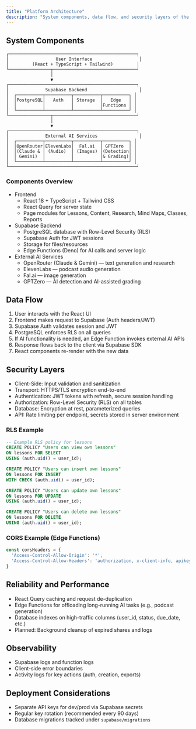 ```yaml
---
title: "Platform Architecture"
description: "System components, data flow, and security layers of the Reducation platform."
---
```


## System Components

```text
┌─────────────────────────────────────────────────┐
│                  User Interface                  │
│         (React + TypeScript + Tailwind)         │
└────────────────┬────────────────────────────────┘
                 │
                 ▼
┌─────────────────────────────────────────────────┐
│              Supabase Backend                    │
│  ┌──────────┬──────────┬──────────┬──────────┐ │
│  │PostgreSQL│   Auth   │ Storage  │   Edge   │ │
│  │          │          │          │Functions │ │
│  └──────────┴──────────┴──────────┴──────────┘ │
└────────────────┬────────────────────────────────┘
                 │
                 ▼
┌─────────────────────────────────────────────────┐
│              External AI Services                │
│  ┌──────────┬──────────┬──────────┬──────────┐ │
│  │OpenRouter│ElevenLabs│  Fal.ai  │ GPTZero  │ │
│  │(Claude & │ (Audio)  │ (Images) │(Detection│ │
│  │ Gemini)  │          │          │& Grading)│ │
│  └──────────┴──────────┴──────────┴──────────┘ │
└─────────────────────────────────────────────────┘
```

### Components Overview

- Frontend
  - React 18 + TypeScript + Tailwind CSS
  - React Query for server state
  - Page modules for Lessons, Content, Research, Mind Maps, Classes, Reports
- Supabase Backend
  - PostgreSQL database with Row-Level Security (RLS)
  - Supabase Auth for JWT sessions
  - Storage for files/resources
  - Edge Functions (Deno) for AI calls and server logic
- External AI Services
  - OpenRouter (Claude & Gemini) — text generation and research
  - ElevenLabs — podcast audio generation
  - Fal.ai — image generation
  - GPTZero — AI detection and AI-assisted grading

## Data Flow

1. User interacts with the React UI
2. Frontend makes request to Supabase (Auth headers/JWT)
3. Supabase Auth validates session and JWT
4. PostgreSQL enforces RLS on all queries
5. If AI functionality is needed, an Edge Function invokes external AI APIs
6. Response flows back to the client via Supabase SDK
7. React components re-render with the new data

## Security Layers

- Client-Side: Input validation and sanitization
- Transport: HTTPS/TLS encryption end-to-end
- Authentication: JWT tokens with refresh, secure session handling
- Authorization: Row-Level Security (RLS) on all tables
- Database: Encryption at rest, parameterized queries
- API: Rate limiting per endpoint, secrets stored in server environment

### RLS Example

```sql
-- Example RLS policy for lessons
CREATE POLICY "Users can view own lessons"
ON lessons FOR SELECT
USING (auth.uid() = user_id);

CREATE POLICY "Users can insert own lessons"
ON lessons FOR INSERT
WITH CHECK (auth.uid() = user_id);

CREATE POLICY "Users can update own lessons"
ON lessons FOR UPDATE
USING (auth.uid() = user_id);

CREATE POLICY "Users can delete own lessons"
ON lessons FOR DELETE
USING (auth.uid() = user_id);
```

### CORS Example (Edge Functions)

```typescript
const corsHeaders = {
  'Access-Control-Allow-Origin': '*',
  'Access-Control-Allow-Headers': 'authorization, x-client-info, apikey, content-type',
}
```

## Reliability and Performance

- React Query caching and request de-duplication
- Edge Functions for offloading long-running AI tasks (e.g., podcast generation)
- Database indexes on high-traffic columns (user_id, status, due_date, etc.)
- Planned: Background cleanup of expired shares and logs

## Observability

- Supabase logs and function logs
- Client-side error boundaries
- Activity logs for key actions (auth, creation, exports)

## Deployment Considerations

- Separate API keys for dev/prod via Supabase secrets
- Regular key rotation (recommended every 90 days)
- Database migrations tracked under `supabase/migrations`
